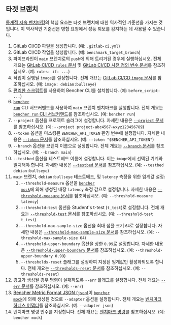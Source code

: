 
## 타겟 브랜치

[통계적 지속 벤치마킹][statistical continuous benchmarking]의 핵심 요소는 타겟 브랜치에 대한 역사적인 기준선을 가지는 것입니다.
이 역사적인 기준선은 병합 요청에서 성능 퇴보를 감지하는 데 사용될 수 있습니다.

<TargetBranchCode />

1. GitLab CI/CD 파일을 생성합니다.
   (예: `.gitlab-ci.yml`)
2. GitLab CI/CD 작업을 생성합니다.
   (예: `benchmark_target_branch`)
3. 파이프라인이 `main` 브랜치로의 `push`에 의해 트리거된 경우에 실행하십시오.
   전체 개요는 [GitLab CI/CD `rules` 문서][gitlab ci cd rules] 및 [GitLab CI/CD 사전 정의 변수 문서][gitlab ci cd redefined variables]를 참조하십시오.
   (예: `rules: if: ...`)
4. 작업이 실행될 `image`를 설정합니다.
   전체 개요는 [GitLab CI/CD `image` 문서][gitlab ci cd image]를 참조하십시오.
   (예: `image: debian:bullseye`)
5. [편리한 스크립트][install bencher cli]를 사용하여 Bencher CLI를 설치합니다.
   (예: `before_script: ...`)
6. <code><a href="/ko/docs/explanation/bencher-run/">bencher run</a></code> CLI 서브커맨드를 사용하여 `main` 브랜치 벤치마크를 실행합니다.
   전체 개요는 [`bencher run` CLI 서브커맨드][bencher run]를 참조하십시오.
   (예: `bencher run`)
7. `--project` 옵션을 프로젝트 슬러그에 설정합니다.
   자세한 내용은 [`--project` 문서][project option]를 참조하십시오.
   (예: `--project project-abc4567-wxyz123456789`)
8. `--token` 옵션을 마스킹된 `BENCHER_API_TOKEN` 환경 변수에 설정합니다.
   자세한 내용은 [`--token` 문서][token option]를 참조하십시오.
   (예: `--token "$BENCHER_API_TOKEN"`)
9.  `--branch` 옵션을 브랜치 이름으로 설정합니다.
   전체 개요는 [`--branch` 문서][branch option]를 참조하십시오.
   (예: `--branch main`)
10. `--testbed` 옵션을 테스트베드 이름에 설정합니다.
    이는 `image`에서 선택된 기계와 일치해야 합니다.
    자세한 내용은 [`--testbed` 문서][testbed option]를 참조하십시오.
    (예: `--testbed debian:bullseye`)
11. `main` 브랜치, `debian:bullseye` 테스트베드, 및 `latency` 측정을 위한 임계값 설정:
    1. `--threshold-measure` 옵션을 <code><a href="/ko/docs/reference/bencher-metric-format/#bencher-mock">bencher mock</a></code>에 의해 생성된 내장 `latency` 측정 값으로 설정합니다.
    자세한 내용은 [`--threshold-measure` 문서][threshold measure option]를 참조하십시오.
    (예: `--threshold-measure latency`)
    2. `--threshold-test` 옵션을 Student's t-test (`t_test`)로 설정합니다.
    전체 개요는 [`--threshold-test` 문서][threshold test option]를 참조하십시오.
    (예: `--threshold-test t_test`)
    3. `--threshold-max-sample-size` 옵션을 최대 샘플 크기 `64`로 설정합니다.
    자세한 내용은 [`--threshold-max-sample-size` 문서][threshold max sample size]를 참조하십시오.
    (예: `--threshold-max-sample-size 64`)
    4. `--threshold-upper-boundary` 옵션을 상한 `0.99`로 설정합니다.
    자세한 내용은 [`--threshold-upper-boundary` 문서][threshold upper boundary]를 참조하십시오.
    (예: `--threshold-upper-boundary 0.99`)
    5. `--thresholds-reset` 플래그를 설정하여 지정된 임계값만 활성화되도록 합니다.
    전체 개요는 [`--thresholds-reset` 문서][thresholds reset]를 참조하십시오.
    (예: `--thresholds-reset`)
12. 경고가 생성될 경우 명령이 실패하도록 `--err` 플래그를 설정합니다.
    전체 개요는 [`--err` 문서][alert err]를 참조하십시오.
    (예: `--err`)
13. [Bencher Metric Format JSON (`json`)][bmf]이 <code><a href="/ko/docs/reference/bencher-metric-format/#bencher-mock">bencher mock</a></code>에 의해 생성된 것으로 `--adapter` 옵션을 설정합니다.
    전체 개요는 [벤치마크 하네스 어댑터][adapter json]를 참조하십시오.
    (예: `--adapter json`)
14. 벤치마크 명령 인수를 지정합니다.
    전체 개요는 [벤치마크 명령][command argument]를 참조하십시오.
    (예: `bencher mock`)

[gitlab ci cd rules]: https://docs.gitlab.com/ee/ci/jobs/job_control.html#common-if-clauses-for-rules
[gitlab ci cd redefined variables]: https://docs.gitlab.com/ee/ci/variables/predefined_variables.html
[gitlab ci cd image]: https://docs.gitlab.com/ee/ci/yaml/index.html#image

[statistical continuous benchmarking]: /ko/docs/how-to/track-benchmarks/#statistical-continuous-benchmarking
[install bencher cli]: /ko/docs/how-to/install-cli/#install-cli-with-script
[bencher run]: /ko/docs/explanation/bencher-run/
[project option]: /ko/docs/explanation/bencher-run/#--project-project
[token option]: /ko/docs/explanation/bencher-run/#--token-token
[branch option]: /ko/docs/explanation/branch-selection/#--branch-branch
[testbed option]: /ko/docs/explanation/bencher-run/#--testbed-testbed
[threshold measure option]: /ko/docs/explanation/thresholds/#--threshold-measure-measure
[threshold test option]: /ko/docs/explanation/thresholds/#--threshold-test-test
[threshold max sample size]: /ko/docs/explanation/thresholds/#--threshold-max-sample-size-size
[threshold upper boundary]: /ko/docs/explanation/thresholds/#--threshold-upper-boundary-boundary
[thresholds reset]: /ko/docs/explanation/thresholds/#--thresholds-reset
[alert err]: /ko/docs/explanation/thresholds/#--err
[bmf]: /ko/docs/reference/bencher-metric-format/
[adapter json]: /ko/docs/explanation/adapters/#-json
[command argument]: /ko/docs/explanation/bencher-run/#benchmark-command